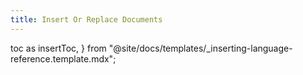 ```yaml
---
title: Insert Or Replace Documents
---
```


  toc as insertToc,
} from "@site/docs/templates/_inserting-language-reference.template.mdx";


<InsertTemplate
  codeLang="shell"
  loadOverview={isOverview}
  createCollection={createCollectionSource}
  simpleInsert={simpleInsertSource}
  batchInsert={batchInsertSource}
  simpleUpsert={simpleUpsertSource}
  batchUpsert={batchUpsertSource}
/>

